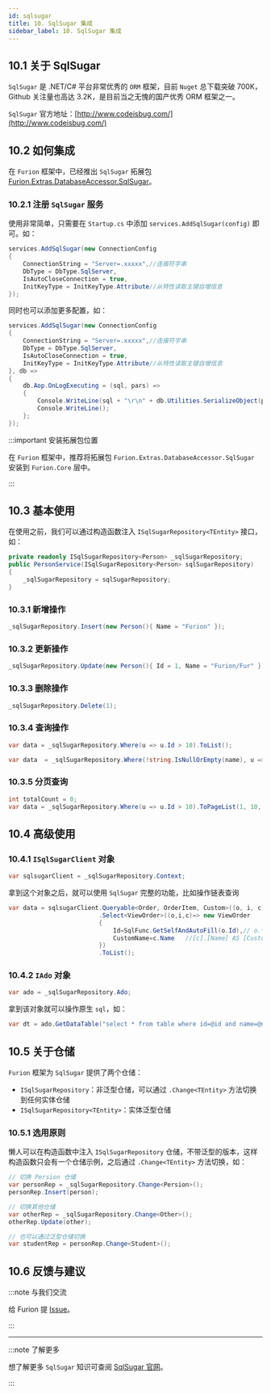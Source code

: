 ```yaml
---
id: sqlsugar
title: 10. SqlSugar 集成
sidebar_label: 10. SqlSugar 集成
---
```


## 10.1 关于 SqlSugar

`SqlSugar` 是 .NET/C# 平台非常优秀的 `ORM` 框架，目前 `Nuget` 总下载突破 700K，Github 关注量也高达 3.2K，是目前当之无愧的国产优秀 ORM 框架之一。

`SqlSugar` 官方地址：[http://www.codeisbug.com/](http://www.codeisbug.com/)

## 10.2 如何集成

在 `Furion` 框架中，已经推出 `SqlSugar` 拓展包 [Furion.Extras.DatabaseAccessor.SqlSugar](https://www.nuget.org/packages/Furion.Extras.DatabaseAccessor.SqlSugar)。

### 10.2.1 注册 `SqlSugar` 服务

使用非常简单，只需要在 `Startup.cs` 中添加 `services.AddSqlSugar(config)` 即可。如：

```cs
services.AddSqlSugar(new ConnectionConfig
{
    ConnectionString = "Server=.xxxxx",//连接符字串
    DbType = DbType.SqlServer,
    IsAutoCloseConnection = true,
    InitKeyType = InitKeyType.Attribute//从特性读取主键自增信息
});
```

同时也可以添加更多配置，如：

```cs
services.AddSqlSugar(new ConnectionConfig
{
    ConnectionString = "Server=.xxxxx",//连接符字串
    DbType = DbType.SqlServer,
    IsAutoCloseConnection = true,
    InitKeyType = InitKeyType.Attribute//从特性读取主键自增信息
}, db =>
{
    db.Aop.OnLogExecuting = (sql, pars) =>
    {
        Console.WriteLine(sql + "\r\n" + db.Utilities.SerializeObject(pars.ToDictionary(it => it.ParameterName, it => it.Value)));
        Console.WriteLine();
    };
});
```

:::important 安装拓展包位置

在 `Furion` 框架中，推荐将拓展包 `Furion.Extras.DatabaseAccessor.SqlSugar` 安装到 `Furion.Core` 层中。

:::

## 10.3 基本使用

在使用之前，我们可以通过构造函数注入 `ISqlSugarRepository<TEntity>` 接口，如：

```cs
private readonly ISqlSugarRepository<Person> _sqlSugarRepository;
public PersonService(ISqlSugarRepository<Person> sqlSugarRepository)
{
    _sqlSugarRepository = sqlSugarRepository;
}
```

### 10.3.1 新增操作

```cs
_sqlSugarRepository.Insert(new Person(){ Name = "Furion" });
```

### 10.3.2 更新操作

```cs
_sqlSugarRepository.Update(new Person(){ Id = 1, Name = "Furion/Fur" });
```

### 10.3.3 删除操作

```cs
_sqlSugarRepository.Delete(1);
```

### 10.3.4 查询操作

```cs
var data = _sqlSugarRepository.Where(u => u.Id > 10).ToList();

var data  = _sqlSugarRepository.Where(!string.IsNullOrEmpty(name), u => u.Name.Contains(name)).ToList();
```

### 10.3.5 分页查询

```cs
int totalCount = 0;
var data = _sqlSugarRepository.Where(u => u.Id > 10).ToPageList(1, 10, ref totalCount);
```

## 10.4 高级使用

### 10.4.1 `ISqlSugarClient` 对象

```cs
var sqlsugarClient = _sqlSugarRepository.Context;
```

拿到这个对象之后，就可以使用 `SqlSugar` 完整的功能，比如操作链表查询

```cs
var data = sqlsugarClient.Queryable<Order, OrderItem, Custom>((o, i, c) => o.Id == i.OrderId&&c.Id == o.CustomId)
                         .Select<ViewOrder>((o,i,c)=> new ViewOrder
                         {
                             Id=SqlFunc.GetSelfAndAutoFill(o.Id),// o.*
                             CustomName=c.Name   //[c].[Name] AS [CustomName]
                         })
                         .ToList();
```

### 10.4.2 `IAdo` 对象

```cs
var ado = _sqlSugarRepository.Ado;
```

拿到该对象就可以操作原生 `sql`，如：

```cs
var dt = ado.GetDataTable("select * from table where id=@id and name=@name",new{id=1,name=2});
```

## 10.5 关于仓储

`Furion` 框架为 `SqlSugar` 提供了两个仓储：

- `ISqlSugarRepository`：非泛型仓储，可以通过 `.Change<TEntity>` 方法切换到任何实体仓储
- `ISqlSugarRepository<TEntity>`：实体泛型仓储

### 10.5.1 选用原则

懒人可以在构造函数中注入 `ISqlSugarRepository` 仓储，不带泛型的版本，这样构造函数只会有一个仓储示例，之后通过 `.Change<TEntity>` 方法切换，如：

```cs
// 切换 Persion 仓储
var personRep = _sqlSugarRepository.Change<Persion>();
personRep.Insert(person);

// 切换其他仓储
var otherRep = _sqlSugarRepository.Change<Other>();
otherRep.Update(other);

// 也可以通过泛型仓储切换
var studentRep = personRep.Change<Student>();
```

## 10.6 反馈与建议

:::note 与我们交流

给 Furion 提 [Issue](https://gitee.com/monksoul/Furion/issues/new?issue)。

:::

---

:::note 了解更多

想了解更多 `SqlSugar` 知识可查阅 [SqlSugar 官网](http://codeisbug.com/)。

:::

